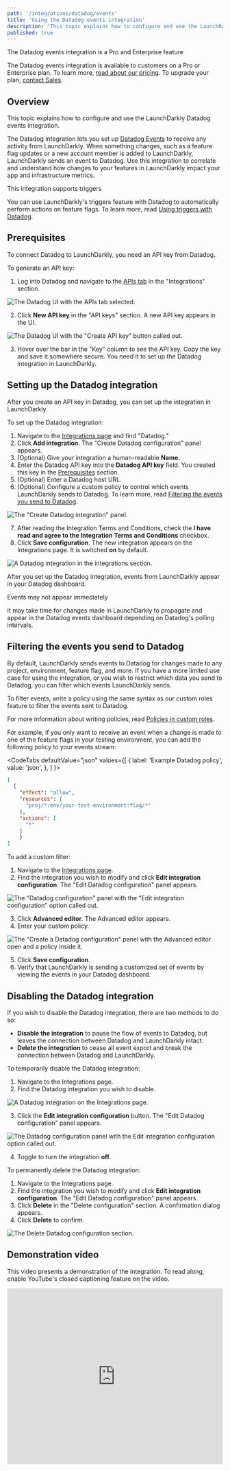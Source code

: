 ```yaml
---
path: '/integrations/datadog/events'
title: 'Using the Datadog events integration'
description: 'This topic explains how to configure and use the LaunchDarkly Datadog events integration.'
published: true
---
```


<Callout intent="primary">
<CalloutTitle>The Datadog events integration is a Pro and Enterprise feature</CalloutTitle>
<CalloutDescription>

The Datadog events integration is available to customers on a Pro or Enterprise plan. To learn more, [read about our pricing](https://launchdarkly.com/pricing/). To upgrade your plan, [contact Sales](https://launchdarkly.com/contact-sales/).

</CalloutDescription>
</Callout>

## Overview

This topic explains how to configure and use the LaunchDarkly Datadog events integration.

The Datadog integration lets you set up [Datadog Events](https://docs.datadoghq.com/api/?lang=bash#events) to receive any activity from LaunchDarkly. When something changes, such as a feature flag updates or a new account member is added to LaunchDarkly, LaunchDarkly sends an event to Datadog. Use this integration to correlate and understand how changes to your features in LaunchDarkly impact your app and infrastructure metrics.

<Callout intent="primary">
<CalloutTitle>This integration supports triggers</CalloutTitle>
<CalloutDescription>

You can use LaunchDarkly's triggers feature with Datadog to automatically perform actions on feature flags. To learn more, read [Using triggers with Datadog](/integrations/datadog/triggers).

</CalloutDescription>
</Callout>

## Prerequisites

To connect Datadog to LaunchDarkly, you need an API key from Datadog.

To generate an API key:

1. Log into Datadog and navigate to the [APIs tab](https://app.datadoghq.com/account/settings#api) in the "Integrations" section.

![The Datadog UI with the APIs tab selected.](datadog-api-tab.png)

2. Click **New API key** in the "API keys" section. A new API key appears in the UI.

![The Datadog UI with the "Create API key" button called out.](datadog-create-api-key-callout.png)

3. Hover over the bar in the "Key" column to see the API key. Copy the key and save it somewhere secure. You need it to set up the Datadog integration in LaunchDarkly.

## Setting up the Datadog integration

After you create an API key in Datadog, you can set up the integration in LaunchDarkly.

To set up the Datadog integration:

1. Navigate to the [Integrations page](https://app.launchdarkly.com/default/integrations) and find "Datadog."
2. Click **Add integration**. The "Create Datadog configuration" panel appears.
3. (Optional) Give your integration a human-readable **Name**.
4. Enter the Datadog API key into the **Datadog API key** field. You created this key in the [Prerequisites](#prerequisites) section.
5. (Optional) Enter a Datadog host URL.
6. (Optional) Configure a custom policy to control which events LaunchDarkly sends to Datadog. To learn more, read [Filtering the events you send to Datadog](#filtering-the-events-you-send-to-datadog).

![The "Create Datadog integration" panel.](datadog-config.png)

7. After reading the Integration Terms and Conditions, check the **I have read and agree to the Integration Terms and Conditions** checkbox.
8. Click **Save configuration**. The new integration appears on the Integrations page. It is switched **on** by default.

![A Datadog integration in the integrations section.](datadog-integration.png)

After you set up the Datadog integration, events from LaunchDarkly appear in your Datadog dashboard.

<Callout intent="info">
<CalloutTitle>Events may not appear immediately</CalloutTitle>
<CalloutDescription>

It may take time for changes made in LaunchDarkly to propagate and appear in the Datadog events dashboard depending on Datadog's polling intervals.

</CalloutDescription>
</Callout>

## Filtering the events you send to Datadog

By default, LaunchDarkly sends events to Datadog for changes made to any project, environment, feature flag, and more. If you have a more limited use case for using the integration, or you wish to restrict which data you send to Datadog, you can filter which events LaunchDarkly sends.

To filter events, write a policy using the same syntax as our custom roles feature to filter the events sent to Datadog.

For more information about writing policies, read [Policies in custom roles](/home/members/role-policies).

For example, if you only want to receive an event when a change is made to one of the feature flags in your testing environment, you can add the following policy to your events stream:

<CodeTabs
  defaultValue="json"
  values={[
    { label: 'Example Datadog policy', value: 'json', },
  ]
}>

<CodeTabItem value="json">

```json
[
  {
    "effect": "allow",
    "resources": [
      "proj/*:env/your-test-environment:flag/*"
    ],
    "actions": [
      "*"
    ]
	}
]
```

</CodeTabItem>
</CodeTabs>

To add a custom filter:

1. Navigate to the [Integrations page](https://app.launchdarkly.com/default/integrations).
2. Find the integration you wish to modify and click **Edit integration configuration**. The "Edit Datadog configuration" panel appears.

![The "Datadog configuration" panel with the "Edit integration configuration" option called out.](datadog-integration-edit-callout.png)

3. Click **Advanced editor**. The Advanced editor appears.
4. Enter your custom policy.

![The "Create a Datadog configuration" panel with the Advanced editor open and a policy inside it.](datadog-custom-policy.png)

5. Click **Save configuration**.
6. Verify that LaunchDarkly is sending a customized set of events by viewing the events in your Datadog dashboard.

## Disabling the Datadog integration

If you wish to disable the Datadog integration, there are two methods to do so:

- **Disable the integration** to pause the flow of events to Datadog, but leaves the connection between Datadog and LaunchDarkly intact.
- **Delete the integration** to cease all event export and break the connection between Datadog and LaunchDarkly.

To temporarily disable the Datadog integration:

1. Navigate to the Integrations page.
2. Find the Datadog integration you wish to disable.

![A Datadog integration on the Integrations page.](datadog-integration.png)

3. Click the **Edit integration configuration** button. The "Edit Datadog configuration" panel appears.

![The Datadog configuration panel with the Edit integration configuration option called out.](datadog-integration-edit-callout.png)

4. Toggle to turn the integration **off**.

To permanently delete the Datadog integration:

1. Navigate to the Integrations page.
2. Find the integration you wish to modify and click **Edit integration configuration**. The "Edit Datadog configuration" panel appears.
3. Click **Delete** in the "Delete configuration" section. A confirmation dialog appears.
4. Click **Delete** to confirm.

![The Delete Datadog configuration section.](datadog-delete.png)

## Demonstration video

This video presents a demonstration of the integration. To read along, enable YouTube's closed captioning feature on the video.

<iframe width="100%" height="410" src="https://www.youtube.com/embed/De247BG6gHQ?cc_load_policy=1" frameborder="0" allow="accelerometer; autoplay; encrypted-media; gyroscope; picture-in-picture" allowfullscreen></iframe>
